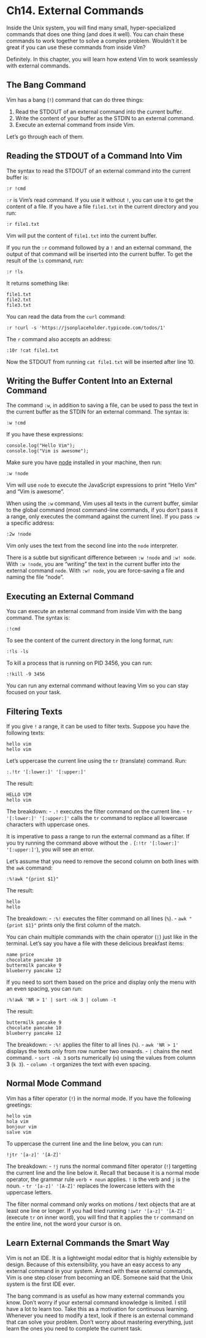 # Ch14. External Commands

Inside the Unix system, you will find many small, hyper-specialized commands that does one thing (and does it well). You can chain these commands to work together to solve a complex problem. Wouldn't it be great if you can use these commands from inside Vim?

Definitely. In this chapter, you will learn how extend Vim to work seamlessly with external commands.

## The Bang Command

Vim has a bang (`!`) command that can do three things:

1. Read the STDOUT of an external command into the current buffer.
2. Write the content of your buffer as the STDIN to an external command.
3. Execute an external command from inside Vim.

Let's go through each of them.

## Reading the STDOUT of a Command Into Vim

The syntax to read the STDOUT of an external command into the current buffer is:

```
:r !cmd
```

`:r` is Vim's read command. If you use it without `!`, you can use it to get the content of a file. If you have a file `file1.txt` in the current directory and you run:

```
:r file1.txt
```

Vim will put the content of `file1.txt` into the current buffer.

If you run the `:r` command followed by a `!` and an external command, the output of that command will be inserted into the current buffer. To get the result of the `ls` command, run:

```
:r !ls
```

It returns something like:

```
file1.txt
file2.txt
file3.txt
```

You can read the data from the `curl` command:

```
:r !curl -s 'https://jsonplaceholder.typicode.com/todos/1'
```

The `r` command also accepts an address:

```
:10r !cat file1.txt
```

Now the STDOUT from running `cat file1.txt` will be inserted after line 10.

## Writing the Buffer Content Into an External Command

The command `:w`, in addition to saving a file, can be used to pass the text in the current buffer as the STDIN for an external command. The syntax is:

```
:w !cmd
```

If you have these expressions:

```
console.log("Hello Vim");
console.log("Vim is awesome");
```

Make sure you have [node](https://nodejs.org/en/) installed in your machine, then run:

```
:w !node
```

Vim will use `node` to execute the JavaScript expressions to print "Hello Vim" and "Vim is awesome".

When using the `:w` command, Vim uses all texts in the current buffer, similar to the global command (most command-line commands, if you don't pass it a range, only executes the command against the current line). If you pass `:w` a specific address:

```
:2w !node
```

Vim only uses the text from the second line into the `node` interpreter.

There is a subtle but significant difference between `:w !node` and `:w! node`. With `:w !node`, you are "writing" the text in the current buffer into the external command `node`. With `:w! node`, you are force-saving a file and naming the file "node".

## Executing an External Command

You can execute an external command from inside Vim with the bang command. The syntax is:

```
:!cmd
```

To see the content of the current directory in the long format, run:

```
:!ls -ls
```

To kill a process that is running on PID 3456, you can run:

```
:!kill -9 3456
```

You can run any external command without leaving Vim so you can stay focused on your task.

## Filtering Texts

If you give `!` a range, it can be used to filter texts. Suppose you have the following texts:

```
hello vim
hello vim
```

Let's uppercase the current line using the `tr` (translate) command. Run:

```
:.!tr '[:lower:]' '[:upper:]'
```

The result:

```
HELLO VIM
hello vim
```

The breakdown:
- `.!` executes the filter command on the current line.
- `tr '[:lower:]' '[:upper:]'` calls the `tr` command to replace all lowercase characters with uppercase ones.

It is imperative to pass a range to run the external command as a filter. If you try running the command above without the `.` (`:!tr '[:lower:]' '[:upper:]'`), you will see an error.

Let's assume that you need to remove the second column on both lines with the `awk` command:

```
:%!awk "{print $1}"
```

The result:

```
hello
hello
```

The breakdown:
- `:%!` executes the filter command on all lines (`%`).
- `awk "{print $1}"` prints only the first column of the match.

You can chain multiple commands with the chain operator (`|`) just like in the terminal. Let's say you have a file with these delicious breakfast items:

```
name price
chocolate pancake 10
buttermilk pancake 9
blueberry pancake 12
```

If you need to sort them based on the price and display only the menu with an even spacing, you can run:

```
:%!awk 'NR > 1' | sort -nk 3 | column -t
```

The result:
```
buttermilk pancake 9
chocolate pancake 10
blueberry pancake 12
```

The breakdown:
- `:%!` applies the filter to all lines (`%`).
- `awk 'NR > 1'` displays the texts only from row number two onwards.
- `|` chains the next command.
- `sort -nk 3` sorts numerically (`n`) using the values from column 3 (`k 3`).
- `column -t` organizes the text with even spacing.

## Normal Mode Command

Vim has a filter operator (`!`) in the normal mode. If you have the following greetings:

```
hello vim
hola vim
bonjour vim
salve vim
```

To uppercase the current line and the line below, you can run:
```
!jtr '[a-z]' '[A-Z]'
```

The breakdown:
- `!j` runs the normal command filter operator (`!`) targetting the current line and the line below it. Recall that because it is a normal mode operator, the grammar rule `verb + noun` applies. `!` is the verb and `j` is the noun.
- `tr '[a-z]' '[A-Z]'` replaces the lowercase letters with the uppercase letters.

The filter normal command only works on motions / text objects that are at least one line or longer. If you had tried running `!iwtr '[a-z]' '[A-Z]'` (execute `tr` on inner word), you will find that it applies the `tr` command on the entire line, not the word your cursor is on.

## Learn External Commands the Smart Way

Vim is not an IDE. It is a lightweight modal editor that is highly extensible by design. Because of this extensibility, you have an easy access to any external command in your system. Armed with these external commands, Vim is one step closer from becoming an IDE. Someone said that the Unix system is the first IDE ever.

The bang command is as useful as how many external commands you know. Don't worry if your external command knowledge is limited. I still have a lot to learn too. Take this as a motivation for continuous learning. Whenever you need to modify a text, look if there is an external command that can solve your problem. Don't worry about mastering everything, just learn the ones you need to complete the current task.
